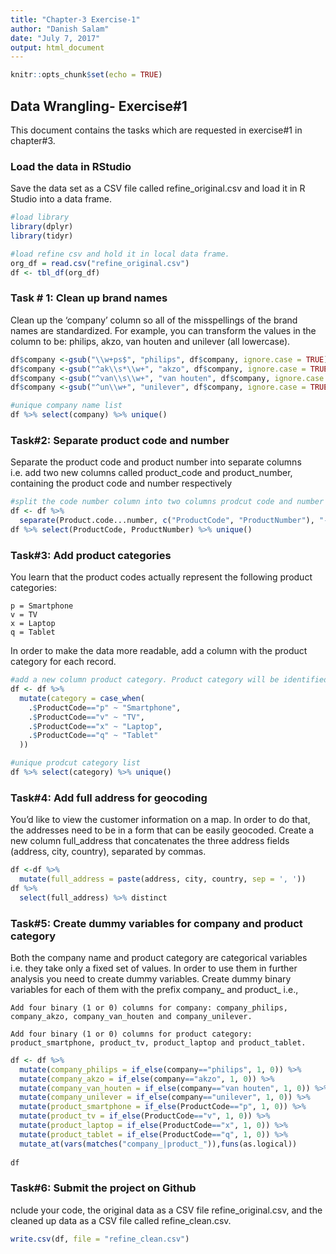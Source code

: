 ```yaml
---
title: "Chapter-3 Exercise-1"
author: "Danish Salam"
date: "July 7, 2017"
output: html_document
---
```


```r
knitr::opts_chunk$set(echo = TRUE)
```

## Data Wrangling- Exercise#1

This document contains the tasks which are requested in exercise#1 in chapter#3.

### Load the data in RStudio
Save the data set as a CSV file called refine_original.csv and load it in R Studio into a data frame.

```r
#load library
library(dplyr)
library(tidyr)

#load refine csv and hold it in local data frame.
org_df = read.csv("refine_original.csv")
df <- tbl_df(org_df)
```


### Task # 1: Clean up brand names

Clean up the 'company' column so all of the misspellings of the brand names are standardized. For example, you can transform the values in the column to be: philips, akzo, van houten and unilever (all lowercase).

```r
df$company <-gsub("\\w+ps$", "philips", df$company, ignore.case = TRUE)
df$company <-gsub("^ak\\s*\\w+", "akzo", df$company, ignore.case = TRUE)
df$company <-gsub("^van\\s\\w+", "van houten", df$company, ignore.case = TRUE)
df$company <-gsub("^un\\w+", "unilever", df$company, ignore.case = TRUE)

#unique company name list
df %>% select(company) %>% unique()
```

### Task#2: Separate product code and number

Separate the product code and product number into separate columns i.e. add two new columns called product_code and product_number, containing the product code and number respectively

```r
#split the code number column into two columns prodcut code and number respectively.
df <- df %>%
  separate(Product.code...number, c("ProductCode", "ProductNumber"), "-")
df %>% select(ProductCode, ProductNumber) %>% unique()
```

### Task#3: Add product categories
You learn that the product codes actually represent the following product categories:

    p = Smartphone
    v = TV
    x = Laptop
    q = Tablet
    
In order to make the data more readable, add a column with the product category for each record.

```r
#add a new column product category. Product category will be identified by this product code.
df <- df %>% 
  mutate(category = case_when(
    .$ProductCode=="p" ~ "Smartphone",
    .$ProductCode=="v" ~ "TV",
    .$ProductCode=="x" ~ "Laptop",
    .$ProductCode=="q" ~ "Tablet"
  ))

#unique prodcut category list
df %>% select(category) %>% unique()

```

### Task#4: Add full address for geocoding
You'd like to view the customer information on a map. In order to do that, the addresses need to be in a form that can be easily geocoded. Create a new column full_address that concatenates the three address fields (address, city, country), separated by commas.

```r

df <-df %>% 
  mutate(full_address = paste(address, city, country, sep = ', '))
df %>% 
  select(full_address) %>% distinct
```

### Task#5: Create dummy variables for company and product category
Both the company name and product category are categorical variables i.e. they take only a fixed set of values. In order to use them in further analysis you need to create dummy variables. Create dummy binary variables for each of them with the prefix company_ and product_ i.e.,

    Add four binary (1 or 0) columns for company: company_philips, company_akzo, company_van_houten and company_unilever.

    Add four binary (1 or 0) columns for product category: product_smartphone, product_tv, product_laptop and product_tablet.


```r
df <- df %>% 
  mutate(company_philips = if_else(company=="philips", 1, 0)) %>% 
  mutate(company_akzo = if_else(company=="akzo", 1, 0)) %>% 
  mutate(company_van_houten = if_else(company=="van houten", 1, 0)) %>% 
  mutate(company_unilever = if_else(company=="unilever", 1, 0)) %>% 
  mutate(product_smartphone = if_else(ProductCode=="p", 1, 0)) %>% 
  mutate(product_tv = if_else(ProductCode=="v", 1, 0)) %>% 
  mutate(product_laptop = if_else(ProductCode=="x", 1, 0)) %>% 
  mutate(product_tablet = if_else(ProductCode=="q", 1, 0)) %>% 
  mutate_at(vars(matches("company_|product_")),funs(as.logical))
  
df
```

### Task#6: Submit the project on Github
nclude your code, the original data as a CSV file refine_original.csv, and the cleaned up data as a CSV file called refine_clean.csv.

```r
write.csv(df, file = "refine_clean.csv")
```


